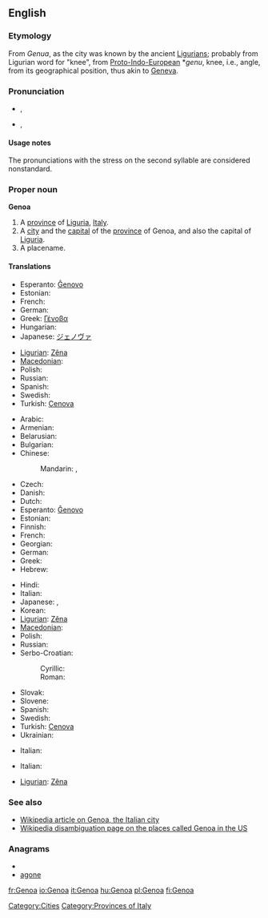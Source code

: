 {{also|genoa}}
==English==
{{wikipedia}}

===Etymology===
From ''Genua'', as the city was known by the ancient [[Ligurian]]s; probably from Ligurian word for "knee", from [[Proto-Indo-European]] *''genu'', knee, i.e., angle, from its geographical position, thus akin to [[Geneva]].

===Pronunciation===
* {{a|UK}} {{IPA|/ˈdʒɛn.əʊ.ə/|/dʒɛnˈəʊ.ə/}}, {{SAMPA|/"dZEn.@U.@/|/dZEn"@U.@/}}
* {{a|US}} {{IPA|/ˈdʒɛn.ou.ə/|/dʒɛnˈou.ə/}}, {{SAMPA|/"dzEn.oU.@/|/dZEn"oU.@/}}

====Usage notes====
The pronunciations with the stress on the second syllable are considered nonstandard.

===Proper noun===
'''Genoa'''

# A [[province]] of [[Liguria]], [[Italy]].
# A [[city]] and the [[capital]] of the [[province]] of Genoa, and also the capital of [[Liguria]].
# A placename.

====Translations====
{{trans-top|province}}
* Esperanto: [[Ĝenovo]]
* Estonian: {{t-|et|Genova}}
* French: {{t+|fr|Gênes}}
* German: {{t+|de|Genua}}
* Greek: [[Γένοβα]] {{f}}
* Hungarian: {{t+|hu|Genova}}
* Japanese: [[ジェノヴァ]]
{{trans-mid}}
* [[Ligurian]]: [[Zêna]]
* [[Macedonian]]: {{t|mk|Џенова|f|tr=Dženóva}}
* Polish: {{t+|pl|Genua}}
* Russian: {{t|ru|Генуя|f|tr=Génuja|sc=Cyrl}}
* Spanish: {{t+|es|Génova}}
* Swedish: {{t-|sv|Genua}}
* Turkish: [[Cenova]]
{{trans-bottom}}

{{trans-top|Italian city}}
* Arabic: {{t|ar|جنوى|f|tr=jinowaa|sc=Arab}}
* Armenian: {{t|hy|Ճենովա|tr=Č̣enova|sc=Armn}}
* Belarusian: {{t|be|Генуя|f|tr=Hénuja|sc=Cyrl}}
* Bulgarian: {{t|bg|Генуа|f|tr=Génua|sc=Cyrl}}
* Chinese:
*: Mandarin: {{t|zh|熱那亞|sc=Hani}}, {{t|zh|热那亚|tr=Rènàyà|sc=Hani}}
* Czech: {{t-|cs|Janov|m}}
* Danish: {{t-|da|Genova}}
* Dutch: {{t+|nl|Genua}}
* Esperanto: [[Ĝenovo]]
* Estonian: {{t-|et|Genova}}
* Finnish: {{t+|fi|Genova}}
* French: {{t+|fr|Gênes|m}}
* Georgian: {{t|ka|გენუა|tr=genua|sc=Geor}}
* German: {{t+|de|Genua|n}}
* Greek: {{t|el|Γένοβα|f|tr=Génova|sc=Grek}}
* Hebrew: {{t|he|גנואה|sc=Hebr}}
{{trans-mid}}
* Hindi: {{t|hi|जेनोआ|tr=jēnō'ā|sc=Deva}}
* Italian: {{t+|it|Genova|f}}
* Japanese: {{t|ja|ジェノヴァ|tr=Jenova|sc=Jpan}}, {{t|ja|ジェノア|tr=Jenoa|sc=Jpan}}
* Korean: {{t|ko|제노아|tr=Jenoa|sc=Kore}}
* [[Ligurian]]: [[Zêna]]
* [[Macedonian]]: {{t|mk|Џенова|f|tr=Dženóva}}
* Polish: {{t+|pl|Genua|f}}
* Russian: {{t|ru|Генуя|f|tr=Génuja|sc=Cyrl}}
* Serbo-Croatian:
*: Cyrillic: {{t|sh|Ђенова|f}}
*: Roman: {{t|sh|Genova|f}}
* Slovak: {{t|sk|Janov|m}}
* Slovene: {{t|sl|Genova|f}}
* Spanish: {{t+|es|Génova|f}}
* Swedish: {{t-|sv|Genua}}
* Turkish: [[Cenova]]
* Ukrainian: {{t|uk|Генуя|f|tr=Hénuja|sc=Cyrl}}
{{trans-bottom}}

{{trans-top|in US}}
* Italian: {{t+|it|Genoa}}
{{trans-mid}}
{{trans-bottom}}

{{trans-top|football team}}
* Italian: {{t+|it|Genoa}}
{{trans-mid}}
* [[Ligurian]]: [[Zêna]]
{{trans-bottom}}

===See also===
* [[w:Genoa|Wikipedia article on Genoa, the Italian city]]
* [[w:Genoa (disambiguation)|Wikipedia disambiguation page on the places called Genoa in the US]]

===Anagrams===
* {{alphagram|aegno}}
* [[agone#English|agone]]

[[Category:Cities]]
[[Category:Provinces of Italy]]

[[fr:Genoa]]
[[io:Genoa]]
[[it:Genoa]]
[[hu:Genoa]]
[[pl:Genoa]]
[[fi:Genoa]]